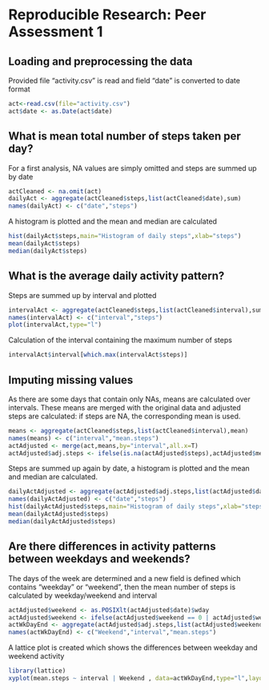 # Reproducible Research: Peer Assessment 1

## Loading and preprocessing the data
Provided file "activity.csv" is read and field "date" is converted to date format
```r
act<-read.csv(file="activity.csv")
act$date <- as.Date(act$date)
```

## What is mean total number of steps taken per day?
For a first analysis, NA values are simply omitted and steps are summed up by date
```r
actCleaned <- na.omit(act)
dailyAct <- aggregate(actCleaned$steps,list(actCleaned$date),sum)
names(dailyAct) <- c("date","steps")
```
A histogram is plotted and the mean and median are calculated
```r
hist(dailyAct$steps,main="Histogram of daily steps",xlab="steps")
mean(dailyAct$steps)
median(dailyAct$steps)
```

## What is the average daily activity pattern?
Steps are summed up by interval and plotted
```r
intervalAct <- aggregate(actCleaned$steps,list(actCleaned$interval),sum)
names(intervalAct) <- c("interval","steps")
plot(intervalAct,type="l")
```
Calculation of the interval containing the maximum number of steps
```r
intervalAct$interval[which.max(intervalAct$steps)]
```

## Imputing missing values
As there are some days that contain only NAs, means are calculated over intervals. These means are merged with the original data and adjusted steps are calculated: if steps are NA, the corresponding mean is used.  
```r
means <- aggregate(actCleaned$steps,list(actCleaned$interval),mean)
names(means) <- c("interval","mean.steps")
actAdjusted <- merge(act,means,by="interval",all.x=T)
actAdjusted$adj.steps <- ifelse(is.na(actAdjusted$steps),actAdjusted$mean.steps,actAdjusted$steps)
```
Steps are summed up again by date, a histogram is plotted and the mean and median are calculated.
```r
dailyActAdjusted <- aggregate(actAdjusted$adj.steps,list(actAdjusted$date),sum)
names(dailyActAdjusted) <- c("date","steps")
hist(dailyActAdjusted$steps,main="Histogram of daily steps",xlab="steps")
mean(dailyActAdjusted$steps)
median(dailyActAdjusted$steps)
```

## Are there differences in activity patterns between weekdays and weekends?
The days of the week are determined and a new field is defined which contains "weekday" or "weekend", then the mean number of steps is calculated by weekday/weekend and interval
```r
actAdjusted$weekend <- as.POSIXlt(actAdjusted$date)$wday
actAdjusted$weekend <- ifelse(actAdjusted$weekend == 0 | actAdjusted$weekend == 6,"Weekend","Weekday")
actWkDayEnd <- aggregate(actAdjusted$adj.steps,list(actAdjusted$weekend,actAdjusted$interval),mean)
names(actWkDayEnd) <- c("Weekend","interval","mean.steps")
```
A lattice plot is created which shows the differences between weekday and weekend activity
```r
library(lattice)
xyplot(mean.steps ~ interval | Weekend , data=actWkDayEnd,type="l",layout=c(1,2),ylab="Number of steps",xlab="Interval")
```

